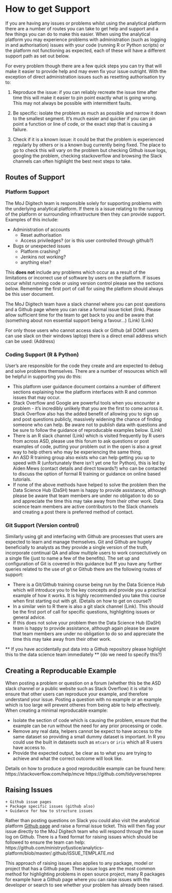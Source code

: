 # How to get Support

If you are having any issues or problems whilst using the analytical platform there are a number of routes you can take to get help and support and a few things you can do to make this easier. When using the analytical platform you may experience problems with administration (such as logging in and authorisation) issues with your code (running R or Python scripts) or the platform not functioning as expected, each of these will have a different support path as set out below.

For every problem though there are a few quick steps you can try that will make it easier to provide help and may even fix your issue outright. With the exception of direct administration issues such as resetting authorisation try to:

1. Reproduce the issue: if you can reliably recreate the issue time after time this will make it easier to pin point exactly what is going wrong. This may not always be possible with intermittent faults.

2. Be specific: isolate the problem as much as possible and narrow it down to the smallest segment. It's much easier and quicker if you can pin point a function or line of code, or the exact step that is causing a failure.

3. Check if it is a known issue: it could be that the problem is experienced regularly by others or is a known bug currently being fixed. The place to go to check this will vary on the problem but checking Github issue logs, googling the problem, checking stackoverflow and browsing the Slack channels can often highlight the best next steps to take. 

## Routes of Support

### Platform Support

The MoJ Digitech team is responsible solely for supporting problems with the underlying analytical platform. If there is a issue relating to the running of the platform or surrounding infrastructure then they can provide support. Examples of this include:

* Administration of accounts
    + Reset authorisation
    + Access priviledges? (or is this user controlled through github?)
    
* Bugs or unexpected issues
    + Platform crashing?
    + Jenkins not working?
    + anything else?
    
This **does not** include any problems which occur as a result of the limitations or incorrect use of software by users on the platform. If issues occur whilst running code or using version control please see the sections below. Remember the first port of call for using the platform should always be this user document.

The MoJ Digitech team have a slack channel where you can post questions and a Github page where you can raise a formal issue ticket (link). Please allow sufficient time for the team to get back to you and be aware that (something about non essential support being a favour...)
(Link)
(Link)

For only those users who cannot access slack or Github (all DOM1 users can use slack on their windows laptop) there is a direct email address which can be used:
(Address)

    
### Coding Support (R & Python)

User's are responsible for the code they create and are expected to debug and solve problems themselves. There are a number of resources which will be helpful in supporting you do this:

* This platform user guidance document contains a number of different sections explaining how the platform interfaces with R and common issues that may occur.
* Stack Overflow and Google are powerful tools when you encounter a problem - it's incredibly unlikely that you are the first to come across it. Stack Overflow also has the added benefit of allowing you to sign up and post questions publicly, massively widening the chance of finding someone who can help. Be aware not to publish data with questions and be sure to follow the guidance of reproducable examples below. (Link)
* There is an R slack channel (Link) which is visited frequently by R users from across ASD, please use this forum to ask questions or post examples of code, putting your problem out in the open is also a great way to help others who may be experiencing the same thing.
* An ASD R training group also exists who can help getting you up to speed with R (unfortunately there isn't yet one for Python), this is led by Aiden Mews (contact details and direct towards?) who can be contacted to discuss the option of formal R training or guidance on online based tutorials.
* If none of the above methods have helped to solve the problem then the Data Science Hub (DaSH) team is happy to provide assistance, although please be aware that team members are under no obligation to do so and appreciate the time this may take away from their other work. Data science team members are active contributors to the Slack channels and creating a post there is preferred method of contact.


### Git Support (Version control)

Similarly using git and interfacing with Github are processes that users are expected to learn and manage themselves. Git and Github are hugely beneficially to analysts as they provide a single version of the truth, incorporate continual QA and allow multiple users to work consectutively on a single file (just to name a few of the benefits). The set up and configuration of Git is covered in this guidance but ff you have any further queries related to the use of git or Github there are the following routes of support: 

* There is a Git/Github training course being run by the Data Science Hub which will introduce you to the key concepts and provide you a practical example of how it works. It is highly recommended you take this course when first starting out with git. (Details on how to get on course?)
* In a similar vein to R there is also a git slack channel (Link). This should be the first port of call for specific questions, highlighting issues or general advice.
* If this does not solve your problem then the Data Science Hub (DaSH) team is happy to provide assistance, although again please be aware that team members are under no obligation to do so and appreciate the time this may take away from their other work.

** If you have accidentally put data into a Github repository please highlight this to the data science team immediately ** (do we need to specify this?)
    

## Creating a Reproducable Example

When posting a problem or question on a forum (whether this be the ASD slack channel or a public website such as Stack Overflow) it is vital to ensure that other users can reproduce your example, and therefore understand your issue. Posting a question with no example or an example which is too large will prevent otheres from being able to help effectively. When creating a minimal reproducable example:

* Isolate the section of code which is causing the problem, ensure that the example can be run without the need for any prior processing or code.
* Remove any real data, helpers cannot be expect to have access to the same dataset so providing a small dummy dataset is important. In R you could use the built in datasets such as `mtcars` or `iris` which all R users have access to.
* Provide the expected output, be clear as to what you are trying to achieve and what the correct outcome will look like.

Details on how to produce a good reproducible example can be found here:
https://stackoverflow.com/help/mcve
https://github.com/tidyverse/reprex 


## Raising Issues
    + Github issue pages
    + Package specific issues (github also)
    + Guidance for how to structure issues
  
Rather than posting questions on Slack you could also visit the analytical platform [Github page](https://github.com/ministryofjustice/analytics-platform/issues) and raise a formal issue ticket. This will then flag your issue directly to the MoJ Digitech team who will respond through the issue log on Github. There is a fixed format for raising issues which should be followed to ensure the team can help:
https://github.com/ministryofjustice/analytics-platform/blob/master/.github/ISSUE_TEMPLATE.md 


This approach of raising issues also applies to any package, model or project that has a Github page. These issue logs are the most common method for highlighting problems in open source project, many R packages for example have a Github page where you can raise issues with the developer or search to see whether your problem has already been raised. 
